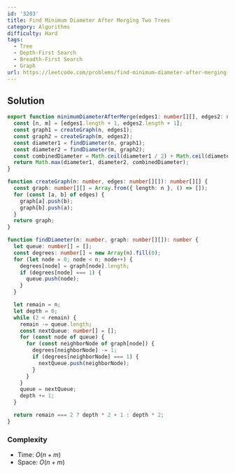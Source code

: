 ```yaml
---
id: '3203'
title: Find Minimum Diameter After Merging Two Trees
category: Algorithms
difficulty: Hard
tags:
  - Tree
  - Depth-First Search
  - Breadth-First Search
  - Graph
url: https://leetcode.com/problems/find-minimum-diameter-after-merging-two-trees
---
```


## Solution

```typescript filename="solution.ts" copy
export function minimumDiameterAfterMerge(edges1: number[][], edges2: number[][]): number {
  const [n, m] = [edges1.length + 1, edges2.length + 1];
  const graph1 = createGraph(n, edges1);
  const graph2 = createGraph(m, edges2);
  const diameter1 = findDiameter(n, graph1);
  const diameter2 = findDiameter(m, graph2);
  const combinedDiameter = Math.ceil(diameter1 / 2) + Math.ceil(diameter2 / 2) + 1;
  return Math.max(diameter1, diameter2, combinedDiameter);
}

function createGraph(n: number, edges: number[][]): number[][] {
  const graph: number[][] = Array.from({ length: n }, () => []);
  for (const [a, b] of edges) {
    graph[a].push(b);
    graph[b].push(a);
  }
  return graph;
}

function findDiameter(n: number, graph: number[][]): number {
  let queue: number[] = [];
  const degrees: number[] = new Array(n).fill(0);
  for (let node = 0; node < n; node++) {
    degrees[node] = graph[node].length;
    if (degrees[node] === 1) {
      queue.push(node);
    }
  }

  let remain = n;
  let depth = 0;
  while (2 < remain) {
    remain -= queue.length;
    const nextQueue: number[] = [];
    for (const node of queue) {
      for (const neighborNode of graph[node]) {
        degrees[neighborNode] -= 1;
        if (degrees[neighborNode] === 1) {
          nextQueue.push(neighborNode);
        }
      }
    }
    queue = nextQueue;
    depth += 1;
  }

  return remain === 2 ? depth * 2 + 1 : depth * 2;
}
```

### Complexity

- Time: $O(n + m)$
- Space: $O(n + m)$
